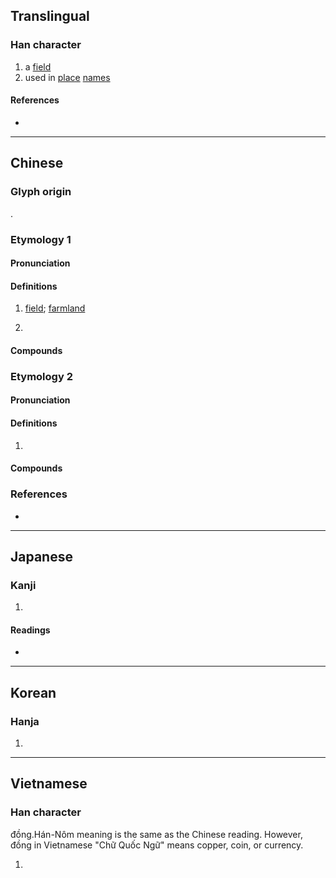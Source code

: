 {{character info}}
==Translingual==

===Han character===
{{Han char|rn=32|rad=土|as=06|sn=9|four=47120|canj=GBMR|ids=⿰土同}}

# a [[field]]
# used in [[place]] [[name]]s

====References====
* {{Han ref|kx=0227.300|dkj=05031|dj=0463.190|hdz=10439.030|uh=578C|ud=22412|bh=CE54|bd=52820}}

----

==Chinese==

===Glyph origin===
{{Han compound|土|同|t1=earth, ground|c1=s|c2=p|ls=psc}}.

===Etymology 1===
{{zh-forms}}

====Pronunciation====
{{zh-pron
|m=dòng
|c=dung6
|cat=n
}}

====Definitions====
{{zh-hanzi}}

# {{lb|zh|dialectal}} [[field]]; [[farmland]]
# {{zh-used2|p}}

====Compounds====
{{zh-der|儒垌|合傘垌}}

===Etymology 2===
{{zh-forms}}

====Pronunciation====
{{zh-pron
|m=tóng
|c=tung2,tung4
|cat=
}}

====Definitions====
{{zh-hanzi}}

# {{zh-only|垌塚}}

====Compounds====
{{zh-der|垌塚}}

===References===
* {{R:yue:mfccd}}

----

==Japanese==

===Kanji===
{{ja-kanji|grade=|rs=土06}}

# {{rfdef|ja|sort=土06}}

====Readings====
* {{ja-readings|on=[[とう]] (tō), [[つ]] (tsu)|kun=[[つぼ]] (tsubo)}}

----

==Korean==

===Hanja===
{{ko-hanja|hangeul=동|rv=dong|mr=tong}}

# {{rfdef|ko|sort=土06}}

----

==Vietnamese==

===Han character===
{{vi-readings|reading=đồng|rs=土06}}đồng.Hán-Nôm meaning is the same as the Chinese reading. However, đồng in Vietnamese "Chữ Quốc Ngữ" means copper, coin, or currency. 

# {{rfdef|vi|sort=土06}}